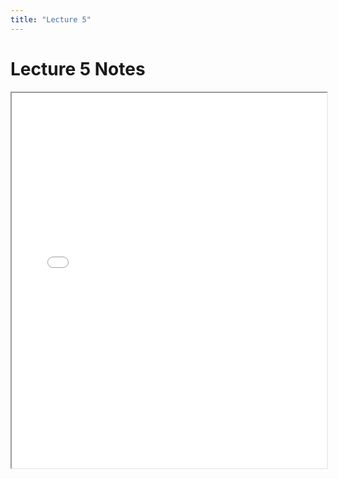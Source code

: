 ```yaml
---
title: "Lecture 5"
---
```


# Lecture 5 Notes

<iframe src="../notes/lecture5.pdf" width="100%" height="600px"></iframe>
